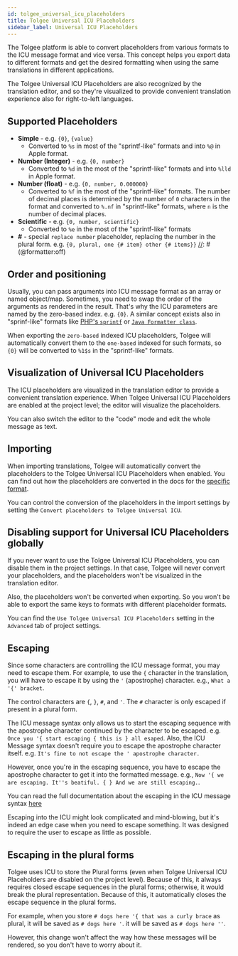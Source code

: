 ```yaml
---
id: tolgee_universal_icu_placeholders
title: Tolgee Universal ICU Placeholders
sidebar_label: Universal ICU Placeholders
---
```


The Tolgee platform is able to convert placeholders from various formats to the ICU message format and vice versa.
This concept helps you export data to different formats and get the desired formatting when using the
same translations in different applications.

The Tolgee Universal ICU Placeholders are also recognized by the translation editor, and so they're visualized to
provide convenient translation experience also for right-to-left languages.

## Supported Placeholders

[//]: # (@formatter:off)
- **Simple** - e.g. `{0}`, `{value}`
  - Converted to `%s` in most of the "sprintf-like" formats and into `%@` in Apple format.
- **Number (Integer)** - e.g. `{0, number}`
  - Converted to `%d` in the most of the "sprintf-like" formats and into `%lld` in Apple format.
- **Number (float)** - e.g. `{0, number, 0.000000}`
  - Converted to `%f` in the most of the "sprintf-like" formats. The number of decimal places is determined by the number
  of `0` characters in the format and converted to `%.nf` in "sprintf-like" formats, where `n` is the number of decimal places.
- **Scientific** - e.g. `{0, number, scientific}`
  - Converted to `%e` in the most of the "sprintf-like" formats
- **#** - special `replace number` placeholder, replacing the number in the plural form. e.g.
 `{0, plural, one {# item} other {# items}}`
[//]: # (@formatter:off)

## Order and positioning
Usually, you can pass arguments into ICU message format as an array or named object/map. Sometimes, you need to swap the
order of the arguments as rendered in the result. That's why the ICU parameters are named by the zero-based index. e.g. `{0}`.
A similar concept exists also in "sprinf-like" formats like
[PHP's `sprintf`](https://www.php.net/manual/en/function.sprintf.php) or
[`Java Formatter class`](https://docs.oracle.com/javase/8/docs/api/java/util/Formatter.html).

When exporting the `zero-based` indexed ICU placeholders, Tolgee will automatically convert them to the
`one-based` indexed for such formats, so `{0}` will be converted to `%1$s` in the "sprintf-like" formats.

## Visualization of Universal ICU Placeholders
The ICU placeholders are visualized in the translation editor to provide a convenient translation experience. When Tolgee
Universal ICU Placeholders are enabled at the project level; the editor will visualize the placeholders.


<ScreenshotWrapper src="/img/docs/platform/icu_placeholders/icu_placeholder_visualization.webp"
                   alt= "Visualized ICU placeholders"/>

You can also switch the editor to the "code" mode and edit the whole message as text.

<ScreenshotWrapper src="/img/docs/platform/icu_placeholders/icu_placeholder_code.webp" alt="ICU placeholders as code" />

## Importing

When importing translations, Tolgee will automatically convert the placeholders to the Tolgee Universal ICU Placeholders
when enabled. You can find out how the placeholders are converted in the docs for the [specific format](../formats/index.mdx).

You can control the conversion of the placeholders in the import settings by setting the `Convert placeholders to Tolgee Universal ICU`.

<ScreenshotWrapper src="/img/docs/platform/icu_placeholders/import_controls.webp" alt="Import controls" />

## Disabling support for Universal ICU Placeholders globally

If you never want to use the Tolgee Universal ICU Placeholders, you can disable them in the project settings. In that case,
Tolgee will never convert your placeholders, and the placeholders won't be visualized in the translation editor.

Also, the placeholders won't be converted when exporting. So you won't be able to export the same keys to
formats with different placeholder formats.

You can find the `Use Tolgee Universal ICU Placeholders` setting in the `Advanced` tab of project settings.

<ScreenshotWrapper src="/img/docs/platform/icu_placeholders/disabling_icu_placeholders.webp"
                   alt= "Disabling ICU placeholders"/>

## Escaping
Since some characters are controlling the ICU message format, you may need to escape them. For example, to use the `{`
character in the translation, you will have to escape it by using the `'` (apostrophe) character. e.g., `What a '{' bracket`.

The control characters are `{`, `}`, `#`, and `'`. The `#` character is only escaped if present in a plural form.

The ICU message syntax only allows us to start the escaping sequence with the apostrophe character continued by the character
to be escaped. e.g. `Once you '{ start escaping { this is } all esaped`. Also, the ICU Message syntax doesn't require
you to escape the apostrophe character itself. e.g. `It's fine to not escape the ' apostrophe character.`

However, once you're in the escaping sequence, you have to escape the apostrophe character to get it into the
formatted message. e.g., `Now '{ we are escaping. It''s beatiful. { } And we are still escaping.`.

You can read the full documentation about the escaping in the ICU message syntax
[here](https://unicode-org.github.io/icu/userguide/format_parse/messages/#quotingescaping)

Escaping into the ICU might look complicated and mind-blowing, but it's indeed an edge case when you need to escape
something. It was designed to require the user to escape as little as possible.

## Escaping in the plural forms
Tolgee uses ICU to store the Plural forms (even when Tolgee Universal ICU Placeholders are disabled on the project level).
Because of this, it always requires closed escape sequences in the plural forms; otherwise, it would break the plural
representation. Because of this, it automatically closes the escape sequence in the plural forms.

For example, when you store `# dogs here '{ that was a curly brace` as plural, it will be saved as
`# dogs here '`. it will be saved as `# dogs here ''`.

However, this change won't affect the way how these messages will be rendered, so you don't have to worry about it.
